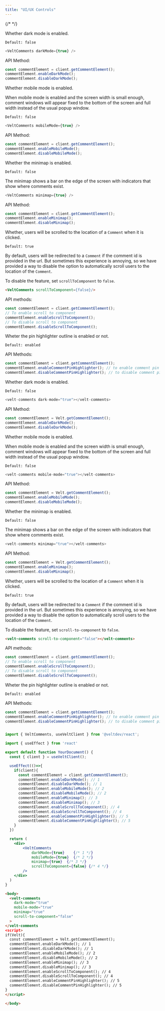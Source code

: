 ```yaml
---
title: "UI/UX Controls"
---
```

{/* <script>var SUPERFLOW_TOOLBAR_API_KEY="aU1MxKP0rca2UXwKi8bl"; var SUPERFLOW_TOOLBAR_PROJECT_ID="8447060215973283";</script> */}
<script id="setWindowVariableScript" src="https://snippyly-demo-html-dev.web.app/set-window-variable.js?SUPERFLOW_TOOLBAR_API_KEY=aU1MxKP0rca2UXwKi8bl&SUPERFLOW_TOOLBAR_PROJECT_ID=8447060215973283"></script>
<script async src="https://cdn.jsdelivr.net/npm/@usesuperflow/toolbar/superflow.min.js"></script>

<Tabs>
<Tab title="React / Next.js">

<Steps titleSize="h2">
<Step title="Dark Mode">
Whether dark mode is enabled.

`Default: false`

```js
<VeltComments darkMode={true} />
````

API Method:

```jsx
const commentElement = client.getCommentElement();
commentElement.enableDarkMode();
commentElement.disableDarkMode();
```

</Step>

<Step title="Mobile Mode">
Whether mobile mode is enabled.

When mobile mode is enabled and the screen width is small enough, comment windows will appear fixed to the bottom of the screen and full width instead of the usual popup window.

`Default: false`

```js
<VeltComments mobileMode={true} />
````

API Method:

```jsx
const commentElement = client.getCommentElement();
commentElement.enableMobileMode();
commentElement.disableMobileMode();
```

</Step>

<Step title="Enable Minimap">

Whether the minimap is enabled.

`Default: false`

The minimap shows a bar on the edge of the screen with indicators that show where comments exist.

```js
<VeltComments minimap={true} />
````


API Method:

```jsx
const commentElement = client.getCommentElement();
commentElement.enableMinimap();
commentElement.disableMinimap();
```

</Step>

<Step title="Enable / Disable Scroll to Comment on Click">

Whether, users will be scrolled to the location of a `Comment` when it is clicked.

`Default: true`

By default, users will be redirected to a `Comment` if the comment id is provided in the url. But sometimes this experience is annoying, so we have provided a way to disable the option to automatically scroll users to the location of the `Comment`.

To disable the feature, set `scrollToComponent` to `false`.

```html
<VeltComments scrollToComponent={false}/>
```

API methods:

```jsx
const commentElement = client.getCommentElement();
// To enable scroll to component
commentElement.enableScrollToComponent();
// To disable scroll to component
commentElement.disableScrollToComponent();
```


</Step>

<Step title="Enable pin highlighter outline">

Wheter the pin highlighter outline is enabled or not.

`Default: enabled`


API Methods:
```jsx
const commentElement = client.getCommentElement();
commentElement.enableCommentPinHighlighter(); // to enable comment pin highlight
commentElement.disableCommentPinHighlighter(); // to disable comment pin highlight
```

</Step>


</Steps>


</Tab>

<Tab title="HTML">

<Steps titleSize="h2">
<Step title="Dark Mode">
Whether dark mode is enabled.

`Default: false`

```js
<velt-comments dark-mode="true"></velt-comments>
````

API Method:

```jsx
const commentElement = Velt.getCommentElement();
commentElement.enableDarkMode();
commentElement.disableDarkMode();
```

</Step>

<Step title="Mobile Mode">
Whether mobile mode is enabled.

When mobile mode is enabled and the screen width is small enough, comment windows will appear fixed to the bottom of the screen and full width instead of the usual popup window.

`Default: false`

```js
<velt-comments mobile-mode="true"></velt-comments>
````

API Method:

```jsx
const commentElement = Velt.getCommentElement();
commentElement.enableMobileMode();
commentElement.disableMobileMode();
```

</Step>

<Step title="Enable Minimap">

Whether the minimap is enabled.

`Default: false`

The minimap shows a bar on the edge of the screen with indicators that show where comments exist.

```js
<velt-comments minimap="true"></velt-comments>

````


API Method:

```jsx
const commentElement = Velt.getCommentElement();
commentElement.enableMinimap();
commentElement.disableMinimap();
```

</Step>

<Step title="Enable / Disable Scroll to Comment on Click">

Whether, users will be scrolled to the location of a `Comment` when it is clicked.

`Default: true`

By default, users will be redirected to a `Comment` if the comment id is provided in the url. But sometimes this experience is annoying, so we have provided a way to disable the option to automatically scroll users to the location of the `Comment`.

To disable the feature, set `scroll-to-component` to `false`.

```html
<velt-comments scroll-to-component="false"></velt-comments>
```

API methods:

```jsx
const commentElement = client.getCommentElement();
// To enable scroll to component
commentElement.enableScrollToComponent();
// To disable scroll to component
commentElement.disableScrollToComponent();
```


</Step>

<Step title="Enable pin highlighter outline">

Wheter the pin highlighter outline is enabled or not.

`Default: enabled`


API Methods:
```jsx
const commentElement = client.getCommentElement();
commentElement.enableCommentPinHighlighter(); // to enable comment pin highlight
commentElement.disableCommentPinHighlighter(); // to disable comment pin highlight
```

</Step>

</Steps>


</Tab>

</Tabs>


<RequestExample>

```jsx React / Next.js

import { VeltComments, useVeltClient } from '@veltdev/react';

import { useEffect } from 'react'

export default function YourDocument() {
  const { client } = useVeltClient();  

  useEffect(()=>{
    if(client){
      const commentElement = client.getCommentElement();
      commentElement.enableDarkMode(); // 1
      commentElement.disableDarkMode(); // 1
      commentElement.enableMobileMode(); // 2
      commentElement.disableMobileMode(); // 2
      commentElement.enableMinimap(); // 3
      commentElement.disableMinimap(); // 3  
      commentElement.enableScrollToComponent(); // 4
      commentElement.disableScrollToComponent(); // 4
      commentElement.enableCommentPinHighlighter(); // 5
      commentElement.disableCommentPinHighlighter(); // 5
    }
  })

  return (
    <div>
        <VeltComments          
            darkMode={true}    {/* 1 */}
            mobileMode={true}  {/* 2 */}
            minimap={true}  {/* 3 */}
            scrollToComponent={false} {/* 4 */}
        />
    </div>
  )
}
```

```html HTML
<body>
  <velt-comments         
    dark-mode="true"    
    mobile-mode="true"  
    minimap="true" 
    scroll-to-component="false"
  >
</velt-comments
<script>
if(Velt){
  const commentElement = Velt.getCommentElement();
  commentElement.enableDarkMode(); // 1
  commentElement.disableDarkMode(); // 1
  commentElement.enableMobileMode(); // 2
  commentElement.disableMobileMode(); // 2
  commentElement.enableMinimap(); // 3
  commentElement.disableMinimap(); // 3  
  commentElement.enableScrollToComponent(); // 4
  commentElement.disableScrollToComponent(); // 4
  commentElement.enableCommentPinHighlighter(); // 5
  commentElement.disableCommentPinHighlighter(); // 5
}
</script>

</body>

```



</RequestExample>